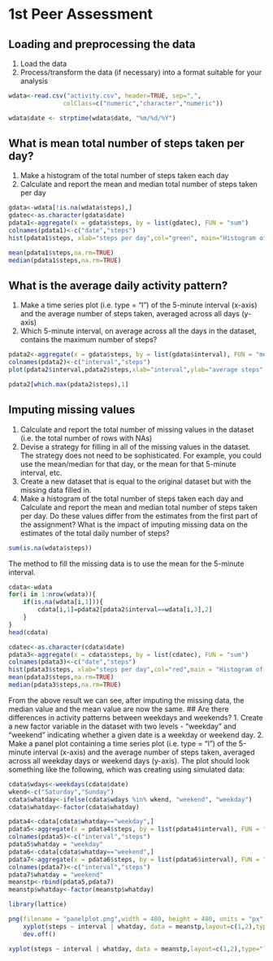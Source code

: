 1st Peer Assessment
========================================================

## Loading and preprocessing the data
1. Load the data 
2. Process/transform the data (if necessary) into a format suitable for your analysis
```r
wdata<-read.csv("activity.csv", header=TRUE, sep=",", 
               colClass=c("numeric","character","numeric"))
```
```r
wdata$date <- strptime(wdata$date, "%m/%d/%Y")
```

## What is mean total number of steps taken per day?
1. Make a histogram of the total number of steps taken each day
2. Calculate and report the mean and median total number of steps taken per day
```r
gdata<-wdata[!is.na(wdata$steps),]
gdatec<-as.character(gdata$date)
pdata1<-aggregate(x = gdata$steps, by = list(gdatec), FUN = "sum")
colnames(pdata1)<-c("date","steps")
hist(pdata1$steps, xlab="steps per day",col="green", main="Histogram of average steps per day")
```
```r
mean(pdata1$steps,na.rm=TRUE)
median(pdata1$steps,na.rm=TRUE)
```
## What is the average daily activity pattern?
1. Make a time series plot (i.e. type = "l") of the 5-minute interval (x-axis) and the average number of steps taken, averaged across all days (y-axis)
2. Which 5-minute interval, on average across all the days in the dataset, contains the maximum number of steps?
```r
pdata2<-aggregate(x = gdata$steps, by = list(gdata$interval), FUN = "mean")
colnames(pdata2)<-c("interval","steps")
plot(pdata2$interval,pdata2$steps,xlab="interval",ylab="average steps",type="l")
```
```r
pdata2[which.max(pdata2$steps),1]
```
## Imputing missing values
1. Calculate and report the total number of missing values in the dataset (i.e. the total number of rows with NAs)
2. Devise a strategy for filling in all of the missing values in the dataset. The strategy does not need to be sophisticated. For example, you could use the mean/median for that day, or the mean for that 5-minute interval, etc.
3. Create a new dataset that is equal to the original dataset but with the missing data filled in.
4. Make a histogram of the total number of steps taken each day and Calculate and report the mean and median total number of steps taken per day. Do these values differ from the estimates from the first part of the assignment? What is the impact of imputing missing data on the estimates of the total daily number of steps?
```r
sum(is.na(wdata$steps))
```
The method to fill the missing data is to use the mean for the 5-minute interval.
```r
cdata<-wdata
for(i in 1:nrow(wdata)){
    if(is.na(wdata[i,1])){
        cdata[i,1]=pdata2[pdata2$interval==wdata[i,3],2]
    }
}
head(cdata)
```
```r
cdatec<-as.character(cdata$date)
pdata3<-aggregate(x = cdata$steps, by = list(cdatec), FUN = "sum")
colnames(pdata3)<-c("date","steps")
hist(pdata3$steps, xlab="steps per day",col="red",main = "Histogram of average steps per day")
mean(pdata3$steps,na.rm=TRUE)
median(pdata3$steps,na.rm=TRUE)
```
From the above result we can see, after imputing the missing data, the median value and the mean value are now the same.
## Are there differences in activity patterns between weekdays and weekends?
1. Create a new factor variable in the dataset with two levels - "weekday" and "weekend" indicating whether a given date is a weekday or weekend day.
2. Make a panel plot containing a time series plot (i.e. type = "l") of the 5-minute interval (x-axis) and the average number of steps taken, averaged across all weekday days or weekend days (y-axis). The plot should look something like the following, which was creating using simulated data:
```r
cdata$wdays<-weekdays(cdata$date)
wkend<-c("Saturday","Sunday")
cdata$whatday<-ifelse(cdata$wdays %in% wkend, "weekend", "weekday")
cdata$whatday<-factor(cdata$whatday)
```
```r
pdata4<-cdata[cdata$whatday=="weekday",]
pdata5<-aggregate(x = pdata4$steps, by = list(pdata4$interval), FUN = "mean")
colnames(pdata5)<-c("interval","steps")
pdata5$whatday = "weekday"
pdata6<-cdata[cdata$whatday=="weekend",]
pdata7<-aggregate(x = pdata6$steps, by = list(pdata6$interval), FUN = "mean")
colnames(pdata7)<-c("interval","steps")
pdata7$whatday = "weekend"
meanstp<-rbind(pdata5,pdata7)
meanstp$whatday<-factor(meanstp$whatday)

library(lattice)

png(filename = "panelplot.png",width = 480, height = 480, units = "px",bg = "transparent")
    xyplot(steps ~ interval | whatday, data = meanstp,layout=c(1,2),type="l")
    dev.off()

xyplot(steps ~ interval | whatday, data = meanstp,layout=c(1,2),type="l")
```



